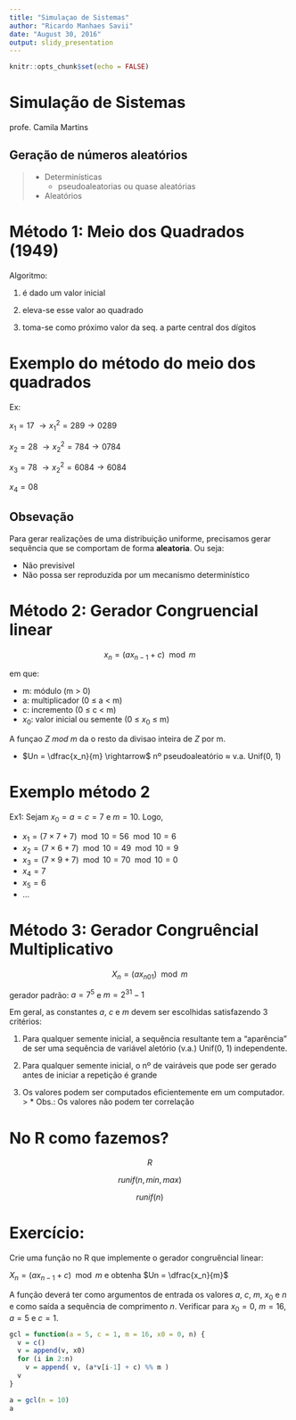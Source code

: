 ```yaml
---
title: "Simulaçao de Sistemas"
author: "Ricardo Manhaes Savii"
date: "August 30, 2016"
output: slidy_presentation
---
```


```r
knitr::opts_chunk$set(echo = FALSE)
```

# Simulação de Sistemas

profe. Camila Martins

## Geração de números aleatórios

> * Determinísticas
>   * pseudoaleatorias ou quase aleatórias
> * Aleatórios

# Método 1: Meio dos Quadrados (1949)

Algoritmo:

(1) é dado um valor inicial

(2) eleva-se esse valor ao quadrado

(3) toma-se como próximo valor da seq. a parte central dos dígitos

# Exemplo do método do meio dos quadrados

Ex:
      
$x_1 = 17$   $\rightarrow x_1^2 = 289 \rightarrow 0289$

$x_2 = 28$   $\rightarrow x_2^2 = 784 \rightarrow 0784$

$x_3 = 78$   $\rightarrow x_2^2 = 6084 \rightarrow 6084$

$x_4 = 08$ 

## Obsevação

Para gerar realizações de uma distribuição uniforme, precisamos gerar sequência que se comportam de forma **aleatoria**. Ou seja:

* Não previsivel
* Não possa ser reproduzida por um mecanismo determinístico

# Método 2: Gerador Congruencial linear

$$x_n = (a x_{n-1} + c) \mod m$$

em que:

* m: módulo (m > 0)
* a: multiplicador (0 $\leq$ a < m)
* c: incremento (0 $\leq$ c < m)
* $x_0$: valor inicial ou semente (0 $\leq$ $x_0$ $\leq$ m)

A funçao *Z mod m* da o resto da divisao inteira de *Z* por m.

* $Un = \dfrac{x_n}{m} \rightarrow$ nº pseudoaleatório $\approx$ v.a. Unif(0, 1)

# Exemplo método 2

Ex1: Sejam $x_0 = a = c = 7$ e $m = 10$. Logo,

* $x_1 = (7 \times 7 + 7) \mod 10 = 56 \mod 10 = 6$
* $x_2 = (7 \times 6 + 7) \mod 10 = 49 \mod 10 = 9$
* $x_3 = (7 \times 9 + 7) \mod 10 = 70 \mod 10 = 0$
* $x_4 = 7$
* $x_5 = 6$
* $\ldots$

# Método 3: Gerador Congruêncial Multiplicativo

$$X_n = (a x_{n01}) \mod m$$

gerador padrão: $a = 7^5$ e $m = 2^{31} -1$

Em geral, as constantes *a*, *c* e *m* devem ser escolhidas satisfazendo 3 critérios:

(1) Para qualquer semente inicial, a sequência resultante tem a "aparência" de ser uma sequência de variável aletório (v.a.) Unif(0, 1) independente.

(2) Para qualquer semente inicial, o nº de vairáveis que pode ser gerado antes de iniciar a repetição é grande

(3) Os valores podem ser computados eficientemente em um computador.
> * Obs.: Os valores não podem ter correlação

# No R como fazemos?

$$R$$

$$runif(n, min, max)$$

$$runif(n)$$

# Exercício:

Crie uma função no R que implemente o gerador congruêncial linear:

$X_n = (a x_{n-1} + c) \mod m$
e obtenha $Un = \dfrac{x_n}{m}$

A função deverá ter como argumentos de entrada os valores *a*, *c*, *m*, $x_0$ e *n* e como saída a sequência de comprimento *n*. Verificar para $x_0 = 0$, $m = 16$, $a = 5$ e $c = 1$.

```r
gcl = function(a = 5, c = 1, m = 16, x0 = 0, n) {
  v = c()
  v = append(v, x0)
  for (i in 2:n)
    v = append( v, (a*v[i-1] + c) %% m )
  v
}

a = gcl(n = 10)
a
```